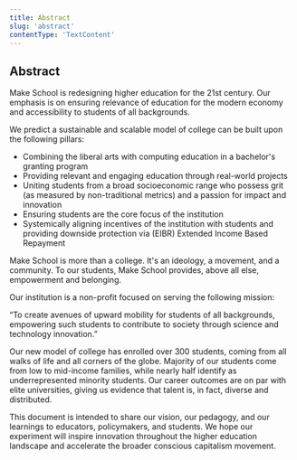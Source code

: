 ```yaml
---
title: Abstract
slug: 'abstract'
contentType: 'TextContent'
---
```


## Abstract

Make School is redesigning higher education for the 21st century. Our emphasis is on ensuring
relevance of education for the modern economy and accessibility to students of all backgrounds.

We predict a sustainable and scalable model of college can be built upon the following pillars:

- Combining the liberal arts with computing education in a bachelor's granting program
- Providing relevant and engaging education through real-world projects
- Uniting students from a broad socioeconomic range who possess grit (as measured by non-traditional
  metrics) and a passion for impact and innovation
- Ensuring students are the core focus of the institution
- Systemically aligning incentives of the institution with students and providing downside protection via (EIBR) Extended Income Based Repayment

Make School is more than a college. It's an ideology, a movement, and a community. To our students, Make
School provides, above all else, empowerment and belonging.

Our institution is a non-profit focused on serving the following mission:

“To create avenues of upward mobility for students of all backgrounds, empowering such students to
contribute to society through science and technology innovation.”

Our new model of college has enrolled over 300 students, coming from all walks of life and all
corners of the globe. Majority of our students come from low to mid-income families, while nearly
half identify as underrepresented minority students. Our career outcomes are on par with elite
universities, giving us evidence that talent is, in fact, diverse and distributed.

This document is intended to share our vision, our pedagogy, and our learnings to educators,
policymakers, and students. We hope our experiment will inspire innovation throughout the higher
education landscape and accelerate the broader conscious capitalism movement.
